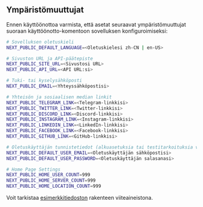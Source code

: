 ## Ympäristömuuttujat

Ennen käyttöönottoa varmista, että asetat seuraavat ympäristömuuttujat suoraan käyttöönotto-komentoon sovelluksen konfiguroimiseksi:

```bash
# Sovelluksen oletuskieli
NEXT_PUBLIC_DEFAULT_LANGUAGE=<Oletuskielesi zh-CN | en-US>

# Sivuston URL ja API-päätepiste
NEXT_PUBLIC_SITE_URL=<Sivustosi URL>
NEXT_PUBLIC_API_URL=<API URL:si>

# Tuki- tai kyselysähköposti
NEXT_PUBLIC_EMAIL=<Yhteyssähköpostisi>

# Yhteisön ja sosiaalisen median linkit
NEXT_PUBLIC_TELEGRAM_LINK=<Telegram-linkkisi>
NEXT_PUBLIC_TWITTER_LINK=<Twitter-linkkisi>
NEXT_PUBLIC_DISCORD_LINK=<Discord-linkkisi>
NEXT_PUBLIC_INSTAGRAM_LINK=<Instagram-linkkisi>
NEXT_PUBLIC_LINKEDIN_LINK=<LinkedIn-linkkisi>
NEXT_PUBLIC_FACEBOOK_LINK=<Facebook-linkkisi>
NEXT_PUBLIC_GITHUB_LINK=<GitHub-linkkisi>

# Oletuskäyttäjän tunnistetiedot (alkuasetuksia tai testitarkoituksia varten)
NEXT_PUBLIC_DEFAULT_USER_EMAIL=<Oletuskäyttäjän sähköpostisi>
NEXT_PUBLIC_DEFAULT_USER_PASSWORD=<Oletuskäyttäjän salasanasi>

# Home Page Settings
NEXT_PUBLIC_HOME_USER_COUNT=999
NEXT_PUBLIC_HOME_SERVER_COUNT=999
NEXT_PUBLIC_HOME_LOCATION_COUNT=999
```

Voit tarkistaa [esimerkkitiedoston](https://github.com/perfect-panel/ppanel-web/blob/main/apps/user/.env.template) rakenteen viiteaineistona.



<Giscus />
